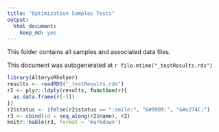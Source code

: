 ---
title: "Optimization Samples Tests"
output: 
  html_document: 
    keep_md: yes
---

This folder contains all samples and associated data files.

This document was autogenerated at `r file.mtime("_testResults.rds")`

```{r echo = F}
library(AlteryxRhelper)
results <- readRDS("_testResults.rds")
r2 <- plyr::ldply(results, function(r){
  as.data.frame(r[-5])
})
r2$status <- ifelse(r2$status == ":smile:", "&#9989;", "&#x274C;")
r3 <- cbind(id = seq_along(r2$name), r2)
knitr::kable(r3, format = 'markdown')
```